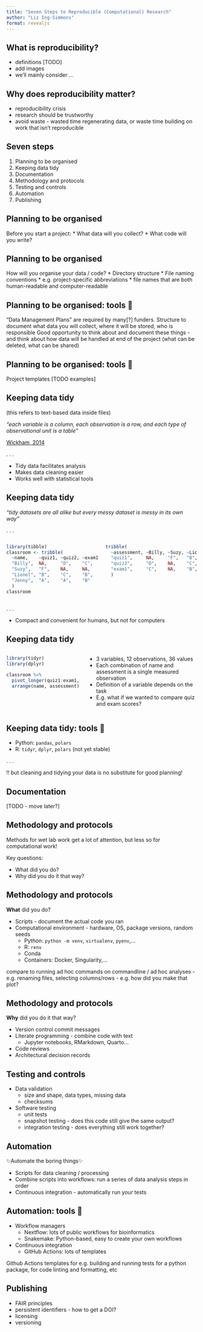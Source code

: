 ```yaml
---
title: "Seven Steps to Reproducible (Computational) Research"
author: "Liz Ing-Simmons"
format: revealjs
---
```


## What is reproducibility?

* definitions [TODO]
* add images 
* we'll mainly consider ...

## Why does reproducibility matter?

* reproducibility crisis
* research should be trustworthy
* avoid waste - wasted time regenerating data, or waste time building on work that isn't reproducible

## Seven steps

1. Planning to be organised
2. Keeping data tidy
3. Documentation
4. Methodology and protocols
5. Testing and controls
6. Automation
7. Publishing

## Planning to be organised

Before you start a project:
* What data will you collect?
* What code will you write?

## Planning to be organised

How will you organise your data / code?
* Directory structure
* File naming conventions
  * e.g. project-specific abbreviations
  * file names that are both human-readable and computer-readable

## Planning to be organised: tools 🔧

"Data Management Plans" are required by many[?] funders.
Structure to document what data you will collect, where it will be stored, who is responsible
Good opportunity to think about and document these things - and think about how data will be handled at end of the project (what can be deleted, what can be shared)

## Planning to be organised: tools 🔧

Project templates [TODO examples]

## Keeping data tidy

::: notes
(this refers to text-based data inside files)
:::

*"each variable is a column, each observation is a row, and each type of observational unit is a table"*

[Wickham, 2014](http://www.jstatsoft.org/v59/i10/)

. . .

* Tidy data facilitates analysis
* Makes data cleaning easier
* Works well with statistical tools

## Keeping data tidy

*"tidy datasets are all alike but every messy dataset is messy in its own way"*

. . .

:::: {.columns}

::: {.column width="50%"}
```r
library(tibble)
classroom <- tribble(
  ~name,    ~quiz1, ~quiz2, ~exam1,
  "Billy",  NA,     "D",    "C",
  "Suzy",   "F",    NA,     NA,
  "Lionel", "B",    "C",    "B",
  "Jenny",  "A",    "A",    "B"
  )
classroom
```
:::

::: {.column width="50%"}

```r
tribble(
  ~assessment, ~Billy, ~Suzy, ~Lionel, ~Jenny,
  "quiz1",     NA,     "F",   "B",     "A",
  "quiz2",     "D",    NA,    "C",     "A",
  "exam1",     "C",    NA,    "B",     "B"
  )
```
:::

::::

. . .

* Compact and convenient for humans, but not for computers


## Keeping data tidy

:::: {.columns}

::: {.column width="40%"}
```r
library(tidyr)
library(dplyr)

classroom %>% 
  pivot_longer(quiz1:exam1, names_to = "assessment", values_to = "grade") %>% 
  arrange(name, assessment)
```
:::

::: {.column width="60%"}

:::{.incremental}
* 3 variables, 12 observations, 36 values
* Each combination of name and assessment is a single measured observation
* Definition of a variable depends on the task
* E.g. what if we wanted to compare quiz and exam scores?
:::
:::

::::

## Keeping data tidy: tools 🔧

* Python: `pandas`, `polars`
* R: `tidyr`, `dplyr`, `polars` (not yet stable)

. . .

‼️ but cleaning and tidying your data is no substitute for good planning!

## Documentation

[TODO - move later?]

## Methodology and protocols

Methods for wet lab work get a lot of attention, but less so for computational work!

Key questions:

* What did you do?
* Why did you do it that way?

## Methodology and protocols

**What** did you do?

* Scripts - document the actual code you ran
* Computational environment - hardware, OS, package versions, random seeds
  * Python: `python -m venv`, `virtualenv`, `pyenv`,...
  * R: `renv`
  * Conda
  * Containers: Docker, Singularity,...
  
::: notes
compare to running ad hoc commands on commandline / ad hoc analyses
- e.g. renaming files, selecting columns/rows
- e.g. how did you make that plot?
:::

## Methodology and protocols

**Why** did you do it that way?

* Version control commit messages 
* Literate programming - combine code with text
  * Jupyter notebooks, RMarkdown, Quarto...
* Code reviews
* Architectural decision records

## Testing and controls

* Data validation
  * size and shape, data types, missing data
  * checksums
* Software testing
  * unit tests
  * snapshot testing - does this code still give the same output?
  * integration testing - does everything still work together?

## Automation

✨Automate the boring things✨

* Scripts for data cleaning / processing
* Combine scripts into workflows: run a series of data analysis steps in order
* Continuous integration - automatically run your tests

## Automation: tools 🔧

* Workflow managers
  * Nextflow: lots of public workflows for bioinformatics
  * Snakemake: Python-based, easy to create your own workflows
* Continuous integration
  * GitHub Actions: lots of templates

::: notes
Github Actions templates for e.g. building and running tests for a python package, for code linting and formatting, etc
:::

## Publishing

* FAIR principles
* persistent identifiers - how to get a DOI?
* licensing
* versioning




